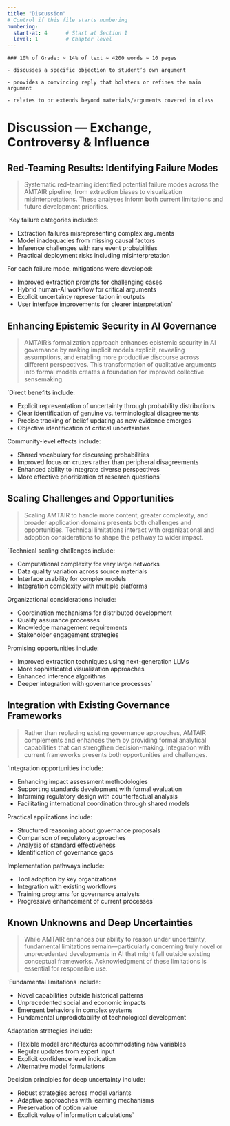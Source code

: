 ```yaml
---
title: "Discussion"
# Control if this file starts numbering
numbering:
  start-at: 4      # Start at Section 1
  level: 1         # Chapter level
---
```


```
### 10% of Grade: ~ 14% of text ~ 4200 words ~ 10 pages

- discusses a specific objection to student’s own argument

- provides a convincing reply that bolsters or refines the main argument

- relates to or extends beyond materials/arguments covered in class

```









# Discussion —	Exchange, Controversy & Influence {#sec-discussion}	



<!-- [ ] Expand this section to ~14% of total text (approximately 4200 words) -->












## Red-Teaming Results: Identifying Failure Modes {#sec-red-teaming}

<!-- [ ] Present results from systematic attempts to find weaknesses in the approach, including data biases, model limitations, and inference failures --> 
<!-- [ ] Discuss implications for the reliability of the system's outputs -->

> Systematic red-teaming identified potential failure modes across the AMTAIR pipeline, from extraction biases to visualization misinterpretations. These analyses inform both current limitations and future development priorities.

`Key failure categories included:

- Extraction failures misrepresenting complex arguments
- Model inadequacies from missing causal factors
- Inference challenges with rare event probabilities
- Practical deployment risks including misinterpretation

For each failure mode, mitigations were developed:

- Improved extraction prompts for challenging cases
- Hybrid human-AI workflow for critical arguments
- Explicit uncertainty representation in outputs
- User interface improvements for clearer interpretation`















## Enhancing Epistemic Security in AI Governance {#sec-epistemic-security}

<!-- [ ] Analyze how formal modeling can improve the quality of discourse in AI governance by making assumptions explicit, clarifying disagreements, and highlighting critical uncertainties -->

> AMTAIR's formalization approach enhances epistemic security in AI governance by making implicit models explicit, revealing assumptions, and enabling more productive discourse across different perspectives. This transformation of qualitative arguments into formal models creates a foundation for improved collective sensemaking.

`Direct benefits include:

- Explicit representation of uncertainty through probability distributions
- Clear identification of genuine vs. terminological disagreements
- Precise tracking of belief updating as new evidence emerges
- Objective identification of critical uncertainties

Community-level effects include:

- Shared vocabulary for discussing probabilities
- Improved focus on cruxes rather than peripheral disagreements
- Enhanced ability to integrate diverse perspectives
- More effective prioritization of research questions`













## Scaling Challenges and Opportunities {#sec-scaling-challenges}

<!-- [ ] Discuss both technical and organizational challenges to scaling the approach, including computational requirements, data quality issues, and coordination mechanisms --> 
<!-- [ ] Identify opportunities for further development -->

> Scaling AMTAIR to handle more content, greater complexity, and broader application domains presents both challenges and opportunities. Technical limitations interact with organizational and adoption considerations to shape the pathway to wider impact.

`Technical scaling challenges include:

- Computational complexity for very large networks
- Data quality variation across source materials
- Interface usability for complex models
- Integration complexity with multiple platforms

Organizational considerations include:

- Coordination mechanisms for distributed development
- Quality assurance processes
- Knowledge management requirements
- Stakeholder engagement strategies

Promising opportunities include:

- Improved extraction techniques using next-generation LLMs
- More sophisticated visualization approaches
- Enhanced inference algorithms
- Deeper integration with governance processes`












## Integration with Existing Governance Frameworks {#sec-integration}

<!-- [ ] Examine how the modeling approach could complement existing AI governance initiatives, including technical standards, regulatory frameworks, and international coordination mechanisms -->

> Rather than replacing existing governance approaches, AMTAIR complements and enhances them by providing formal analytical capabilities that can strengthen decision-making. Integration with current frameworks presents both opportunities and challenges.

`Integration opportunities include:

- Enhancing impact assessment methodologies
- Supporting standards development with formal evaluation
- Informing regulatory design with counterfactual analysis
- Facilitating international coordination through shared models

Practical applications include:

- Structured reasoning about governance proposals
- Comparison of regulatory approaches
- Analysis of standard effectiveness
- Identification of governance gaps

Implementation pathways include:

- Tool adoption by key organizations
- Integration with existing workflows
- Training programs for governance analysts
- Progressive enhancement of current processes`














## Known Unknowns and Deep Uncertainties {#sec-deep-uncertainties}

<!-- [ ] Acknowledge fundamental limitations of the approach, particularly regarding novel or unprecedented developments in AI that might fall outside the model's structure --> 
<!-- [ ] Discuss strategies for maintaining model relevance despite deep uncertainty -->

> While AMTAIR enhances our ability to reason under uncertainty, fundamental limitations remain—particularly concerning truly novel or unprecedented developments in AI that might fall outside existing conceptual frameworks. Acknowledgment of these limitations is essential for responsible use.

`Fundamental limitations include:

- Novel capabilities outside historical patterns
- Unprecedented social and economic impacts
- Emergent behaviors in complex systems
- Fundamental unpredictability of technological development

Adaptation strategies include:

- Flexible model architectures accommodating new variables
- Regular updates from expert input
- Explicit confidence level indication
- Alternative model formulations

Decision principles for deep uncertainty include:

- Robust strategies across model variants
- Adaptive approaches with learning mechanisms
- Preservation of option value
- Explicit value of information calculations`
